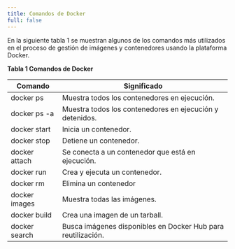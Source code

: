 ```yaml
---
title: Comandos de Docker
full: false
--- 
```


En la siguiente tabla 1 se muestran algunos de los comandos más utilizados en el proceso de gestión de imágenes y contenedores usando la plataforma Docker.

**Tabla 1 Comandos de Docker**

| Comando           | Significado                                                  |
| ------------------| -------------------------------------------------------------|
| docker ps         | Muestra todos los contenedores en ejecución.                 |
| docker ps -a      | Muestra todos los contenedores en ejecución y detenidos.     |
| docker start      | Inicia un contenedor.                                        |
| docker stop       | Detiene un contenedor.                                       |
| docker attach     | Se conecta a un contenedor que está en ejecución.            |
| docker run        | Crea y ejecuta un contenedor.                                |
| docker rm         | Elimina un contenedor                                        |
| docker images     | Muestra todas las imágenes.                                  |
| docker build      | Crea una imagen de un tarball.                               |
| docker search     | Busca imágenes disponibles en Docker Hub para reutilización. |